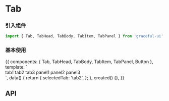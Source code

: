 

<Meta title="数据展示/Tab 选项卡" component={Tab} />

# Tab

### 引入组件

```js
import { Tab, TabHead, TabBody, TabItem, TabPanel } from 'graceful-ui';
```

### 基本使用

<Preview>
  <Story name="basic 基本使用">
    {{
      components: { Tab, TabHead, TabBody, TabItem, TabPanel, Button },
      template: `
          <div>
            <Tab :selected.sync="selectedTab">
              <TabHead>
                <TabItem name="tab1">tab1</TabItem>
                <TabItem name="tab2">tab2</TabItem>
                <TabItem name="tab3">tab3</TabItem>
                <template v-slot:actions>
                 <Button>ExtraActions</Button>
                </template>
              </TabHead>
              <TabBody>
                <TabPanel>panel1</TabPanel>
                <TabPanel>panel2</TabPanel>
                <TabPanel>panel3</TabPanel>
              </TabBody>
            </Tab>
          </div>
        `,
      data() {
        return {
          selectedTab: 'tab2',
        };
      },
      created() {},
    }}
  </Story>
</Preview>

## API

<Props of={Tab} />
<Props of={TabHead} />
<Props of={TabBody} />
<Props of={TabItem} />
<Props of={TabPanel} />
